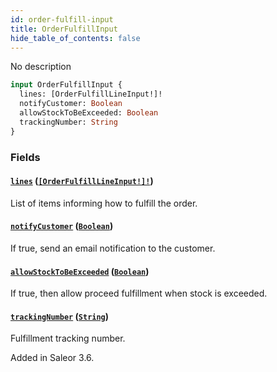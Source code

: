 ```yaml
---
id: order-fulfill-input
title: OrderFulfillInput
hide_table_of_contents: false
---
```


No description

```graphql
input OrderFulfillInput {
  lines: [OrderFulfillLineInput!]!
  notifyCustomer: Boolean
  allowStockToBeExceeded: Boolean
  trackingNumber: String
}
```

### Fields

#### [`lines`](#) ([`[OrderFulfillLineInput!]!`](../../../developer/api-reference/inputs/order-fulfill-line-input))

List of items informing how to fulfill the order.

#### [`notifyCustomer`](#) ([`Boolean`](../../../developer/api-reference/scalars/boolean))

If true, send an email notification to the customer.

#### [`allowStockToBeExceeded`](#) ([`Boolean`](../../../developer/api-reference/scalars/boolean))

If true, then allow proceed fulfillment when stock is exceeded.

#### [`trackingNumber`](#) ([`String`](../../../developer/api-reference/scalars/string))

Fulfillment tracking number.

Added in Saleor 3.6.
